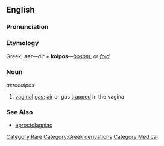 ==English==

===Pronunciation===
{{substub}}

===Etymology===
Greek; '''aer'''&mdash;''air'' + '''kolpos'''&mdash;''[[bosom]]'', or ''[[fold]]''

===Noun===
''aerocolpos''

# [[vagina]]l [[gas]]; [[air]] or gas [[trap]]ped in the vagina

===See Also===
* [[eproctolagniac]]

[[Category:Rare]]
[[Category:Greek derivations]]
[[Category:Medical]]